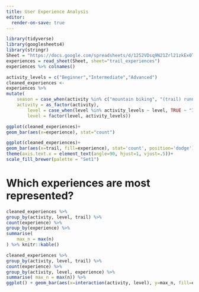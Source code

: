 ```yaml
---
title: User Experience Analysis
editor:
  render-on-save: true
---
```



```r
library(tidyverse)
library(googlesheets4)
library(stringr)
Sheet = "https://docs.google.com/spreadsheets/d/1252VDsq9N21Zrl21zkEx0TOjXeKmOddHrwno1xhrEsI/edit?resourcekey#gid=983704671"
experiences = read_sheet(Sheet, sheet="trail_experiences")
experiences %>% colnames()

```

```r
activity_levels = c("Beginner","Intermediate","Advanced")
cleaned_experiences <-
experiences %>%
mutate(
    season = case_when(activity %in% c("mountain biking", "(trail) running", "hiking") ~ "summer", TRUE ~ "winter"),
    activity = as_factor(activity),
        level = case_when(level %in% activity_levels ~ level, TRUE ~ "Intermediate"),
        level = factor(level, activity_levels))

```

```r
ggplot(cleaned_experiences)+
geom_bar(aes(x=experience), stat="count")

```

```r
ggplot(cleaned_experiences)+
geom_bar(aes(x=trail, fill=experience), stat='count', position='dodge')+
theme(axis.text.x = element_text(angle=90, hjust=1, vjust=.5))+
scale_fill_brewer(palette = "Set1")

```

# Which experiences are most represented? 

```r
cleaned_experiences %>%
group_by(activity, level, trail) %>%
count(experience) %>%
group_by(experience) %>%
summarise(
    max_n = max(n)
) %>% knitr::kable()
```

```r
cleaned_experiences %>%
group_by(activity, level, trail) %>%
count(experience) %>%
group_by(activity, level, experience) %>%
summarise( max_n = max(n)) %>%
ggplot() + geom_bar(aes(x=interaction(activity, level), y=max_n, fill=experience), position='dodge', stat='identity')+ scale_fill_brewer(palette="Set1")+theme(axis.text.x=element_text(angle=90, hjust=1, vjust=.5))
```